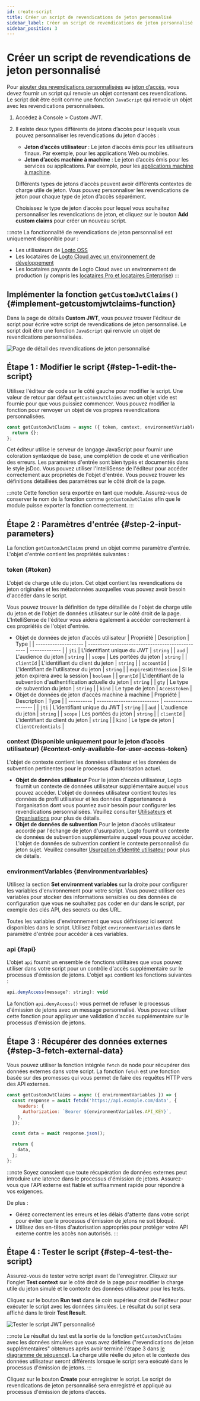 ```yaml
---
id: create-script
title: Créer un script de revendications de jeton personnalisé
sidebar_label: Créer un script de revendications de jeton personnalisé
sidebar_position: 3
---
```



# Créer un script de revendications de jeton personnalisé

Pour [ajouter des revendications personnalisées](/developers/custom-token-claims) au [jeton d’accès](https://auth.wiki/access-token), vous devez fournir un script qui renvoie un objet contenant ces revendications. Le script doit être écrit comme une fonction `JavaScript` qui renvoie un objet avec les revendications personnalisées.

1. Accédez à <CloudLink to="/customize-jwt">Console > Custom JWT</CloudLink>.
2. Il existe deux types différents de jetons d’accès pour lesquels vous pouvez personnaliser les revendications du jeton d’accès :

   - **Jeton d’accès utilisateur** : Le jeton d’accès émis pour les utilisateurs finaux. Par exemple, pour les applications Web ou mobiles.
   - **Jeton d’accès machine à machine** : Le jeton d’accès émis pour les services ou applications. Par exemple, pour les [applications machine à machine](/quick-starts/m2m).

   Différents types de jetons d’accès peuvent avoir différents contextes de charge utile de jeton. Vous pouvez personnaliser les revendications de jeton pour chaque type de jeton d’accès séparément.

   Choisissez le type de jeton d’accès pour lequel vous souhaitez personnaliser les revendications de jeton, et cliquez sur le bouton **Add custom claims** pour créer un nouveau script.

:::note
La fonctionnalité de revendications de jeton personnalisé est uniquement disponible pour :

- Les utilisateurs de [Logto OSS](/logto-oss)
- Les locataires de [Logto Cloud avec un environnement de développement](/logto-cloud/tenant-settings#development)
- Les locataires payants de Logto Cloud avec un environnement de production (y compris les [locataires Pro et locataires Enterprise](https://logto.io/pricing))
  :::

## Implémenter la fonction `getCustomJwtClaims()` \{#implement-getcustomjwtclaims-function}

Dans la page de détails **Custom JWT**, vous pouvez trouver l'éditeur de script pour écrire votre script de revendications de jeton personnalisé. Le script doit être une fonction `JavaScript` qui renvoie un objet de revendications personnalisées.

<img
  src={customTokenClaimsDetailPageImage}
  alt="Page de détail des revendications de jeton personnalisé"
/>

## Étape 1 : Modifier le script \{#step-1-edit-the-script}

Utilisez l'éditeur de code sur le côté gauche pour modifier le script. Une valeur de retour par défaut `getCustomJwtClaims` avec un objet vide est fournie pour que vous puissiez commencer. Vous pouvez modifier la fonction pour renvoyer un objet de vos propres revendications personnalisées.

```jsx
const getCustomJwtClaims = async ({ token, context, environmentVariables }) => {
  return {};
};
```

Cet éditeur utilise le serveur de langage JavaScript pour fournir une coloration syntaxique de base, une complétion de code et une vérification des erreurs. Les paramètres d'entrée sont bien typés et documentés dans le style jsDoc. Vous pouvez utiliser l'IntelliSense de l'éditeur pour accéder correctement aux propriétés de l'objet d'entrée. Vous pouvez trouver les définitions détaillées des paramètres sur le côté droit de la page.

:::note
Cette fonction sera exportée en tant que module. Assurez-vous de conserver le nom de la fonction comme `getCustomJwtClaims` afin que le module puisse exporter la fonction correctement.
:::

## Étape 2 : Paramètres d'entrée \{#step-2-input-parameters}

La fonction `getCustomJwtClaims` prend un objet comme paramètre d'entrée. L'objet d'entrée contient les propriétés suivantes :

### token \{#token}

L'objet de charge utile du jeton. Cet objet contient les revendications de jeton originales et les métadonnées auxquelles vous pouvez avoir besoin d'accéder dans le script.

Vous pouvez trouver la définition de type détaillée de l'objet de charge utile du jeton et de l'objet de données utilisateur sur le côté droit de la page. L'IntelliSense de l'éditeur vous aidera également à accéder correctement à ces propriétés de l'objet d'entrée.

- Objet de données de jeton d’accès utilisateur
  | Propriété | Description | Type |
  | -------------------- | ------------------------------------------------ | ------------- |
  | `jti` | L'identifiant unique du JWT | `string` |
  | `aud` | L'audience du jeton | `string` |
  | `scope` | Les portées du jeton | `string` |
  | `clientId` | L'identifiant du client du jeton | `string` |
  | `accountId` | L'identifiant de l'utilisateur du jeton | `string` |
  | `expiresWithSession` | Si le jeton expirera avec la session | `boolean` |
  | `grantId` | L'identifiant de la subvention d'authentification actuelle du jeton | `string` |
  | `gty` | Le type de subvention du jeton | `string` |
  | `kind` | Le type de jeton | `AccessToken` |
- Objet de données de jeton d’accès machine à machine
  | Propriété | Description | Type |
  | ---------- | -------------------------- | ------------------- |
  | `jti` | L'identifiant unique du JWT | `string` |
  | `aud` | L'audience du jeton | `string` |
  | `scope` | Les portées du jeton | `string` |
  | `clientId` | L'identifiant du client du jeton | `string` |
  | `kind` | Le type de jeton | `ClientCredentials` |

### context (Disponible uniquement pour le jeton d’accès utilisateur) \{#context-only-available-for-user-access-token}

L'objet de contexte contient les données utilisateur et les données de subvention pertinentes pour le processus d'autorisation actuel.

- **Objet de données utilisateur**
  Pour le jeton d’accès utilisateur, Logto fournit un contexte de données utilisateur supplémentaire auquel vous pouvez accéder. L'objet de données utilisateur contient toutes les données de profil utilisateur et les données d'appartenance à l'organisation dont vous pourriez avoir besoin pour configurer les revendications personnalisées. Veuillez consulter [Utilisateurs](/user-management/user-data) et [Organisations](/organizations/organization-data) pour plus de détails.
- **Objet de données de subvention**
  Pour le jeton d’accès utilisateur accordé par l'échange de jeton d'usurpation, Logto fournit un contexte de données de subvention supplémentaire auquel vous pouvez accéder. L'objet de données de subvention contient le contexte personnalisé du jeton sujet. Veuillez consulter [Usurpation d’identité utilisateur](/developers/user-impersonation) pour plus de détails.

### environmentVariables \{#environmentvariables}

Utilisez la section **Set environment variables** sur la droite pour configurer les variables d'environnement pour votre script. Vous pouvez utiliser ces variables pour stocker des informations sensibles ou des données de configuration que vous ne souhaitez pas coder en dur dans le script, par exemple des clés API, des secrets ou des URL.

Toutes les variables d'environnement que vous définissez ici seront disponibles dans le script. Utilisez l'objet `environmentVariables` dans le paramètre d'entrée pour accéder à ces variables.

### api \{#api}

L'objet `api` fournit un ensemble de fonctions utilitaires que vous pouvez utiliser dans votre script pour un contrôle d'accès supplémentaire sur le processus d'émission de jetons. L'objet `api` contient les fonctions suivantes :

```jsx
api.denyAccess(message?: string): void
```

La fonction `api.denyAccess()` vous permet de refuser le processus d'émission de jetons avec un message personnalisé. Vous pouvez utiliser cette fonction pour appliquer une validation d'accès supplémentaire sur le processus d'émission de jetons.

## Étape 3 : Récupérer des données externes \{#step-3-fetch-external-data}

Vous pouvez utiliser la fonction intégrée `fetch` de node pour récupérer des données externes dans votre script. La fonction `fetch` est une fonction basée sur des promesses qui vous permet de faire des requêtes HTTP vers des API externes.

```jsx
const getCustomJwtClaims = async ({ environmentVariables }) => {
  const response = await fetch('https://api.example.com/data', {
    headers: {
      Authorization: `Bearer ${environmentVariables.API_KEY}`,
    },
  });

  const data = await response.json();

  return {
    data,
  };
};
```

:::note
Soyez conscient que toute récupération de données externes peut introduire une latence dans le processus d'émission de jetons. Assurez-vous que l'API externe est fiable et suffisamment rapide pour répondre à vos exigences.

De plus :

- Gérez correctement les erreurs et les délais d'attente dans votre script pour éviter que le processus d'émission de jetons ne soit bloqué.
- Utilisez des en-têtes d'autorisation appropriés pour protéger votre API externe contre les accès non autorisés.
  :::

## Étape 4 : Tester le script \{#step-4-test-the-script}

Assurez-vous de tester votre script avant de l'enregistrer. Cliquez sur l'onglet **Test context** sur le côté droit de la page pour modifier la charge utile du jeton simulé et le contexte des données utilisateur pour les tests.

Cliquez sur le bouton **Run test** dans le coin supérieur droit de l'éditeur pour exécuter le script avec les données simulées. Le résultat du script sera affiché dans le tiroir **Test Result**.

<img src={testCustomJwtClaimsImage} alt="Tester le script JWT personnalisé" />

:::note
Le résultat du test est la sortie de la fonction `getCustomJwtClaims` avec les données simulées que vous avez définies ("revendications de jeton supplémentaires" obtenues après avoir terminé l'étape 3 dans [le diagramme de séquence](/developers/custom-token-claims/#how-do-custom-token-claims-work)). La charge utile réelle du jeton et le contexte des données utilisateur seront différents lorsque le script sera exécuté dans le processus d'émission de jetons.
:::

Cliquez sur le bouton **Create** pour enregistrer le script. Le script de revendications de jeton personnalisé sera enregistré et appliqué au processus d'émission de jetons d’accès.
